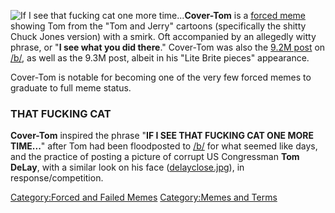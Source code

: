 [[Image:thatfuckingcat.jpg|thumb|If I see that fucking cat one more time...]]'''Cover-Tom''' is a [[forced meme]] showing Tom from the "Tom and Jerry" cartoons (specifically the shitty Chuck Jones version) with a smirk. Oft accompanied by an allegedly witty phrase, or "'''I see what you did there'''." Cover-Tom was also the [[4chan GET Encyclopedia#9 Million|9.2M post]] on [[/b/]], as well as the 9.3M post, albeit in his "Lite Brite pieces" appearance.

Cover-Tom is notable for becoming one of the very few forced memes to graduate to full meme status.

=== THAT FUCKING CAT ===
'''Cover-Tom''' inspired the phrase "'''IF I SEE THAT FUCKING CAT ONE MORE TIME...'''" after Tom had been floodposted to [[/b/]] for what seemed like days, and the practice of posting a picture of corrupt US Congressman '''Tom DeLay''', with a similar look on his face ([[delayclose.jpg]]), in response/competition.

[[Category:Forced and Failed Memes]][[Category:Memes and Terms]]